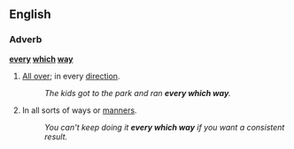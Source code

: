 ==English==
===Adverb===
'''[[every]] [[which]] [[way]]'''
#{{idiom}} [[all over|All over]]; in every [[direction]].
#:''The kids got to the park and ran '''every which way'''.''
#{{idiom}} In all sorts of ways or [[manner]]s.
#:''You can't keep doing it '''every which way''' if you want a consistent result.''